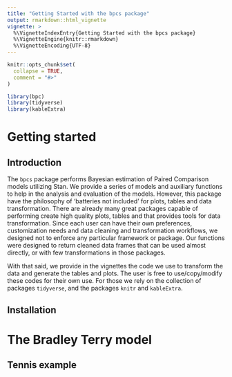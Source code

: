 ```yaml
---
title: "Getting Started with the bpcs package"
output: rmarkdown::html_vignette
vignette: >
  %\VignetteIndexEntry{Getting Started with the bpcs package}
  %\VignetteEngine{knitr::rmarkdown}
  %\VignetteEncoding{UTF-8}
---
```


```r
knitr::opts_chunk$set(
  collapse = TRUE,
  comment = "#>"
)
```

```r
library(bpc)
library(tidyverse)
library(kableExtra)
```

# Getting started

## Introduction

The `bpcs` package performs Bayesian estimation of Paired Comparison models utilizing Stan. 
We provide a series of models and auxiliary functions to help in the analysis and evaluation of the models. However, this package have the philosophy of 'batteries not included' for plots, tables and data transformation. There are already many great packages capable of performing create high quality plots, tables and that provides tools for data transformation. Since each user can have their own preferences, customization needs and data cleaning and transformation workflows, we designed not to enforce any particular framework or package. Our functions were designed to return cleaned data frames that can be used almost directly, or with few transformations in those packages. 

With that said, we provide in the vignettes the code we use to transform the data and generate the tables and plots. The user is free to use/copy/modify these codes for their own use. For those we rely on the collection of packages `tidyverse`, and the packages `knitr` and `kableExtra`.

## Installation


# The Bradley Terry model

## Tennis example


